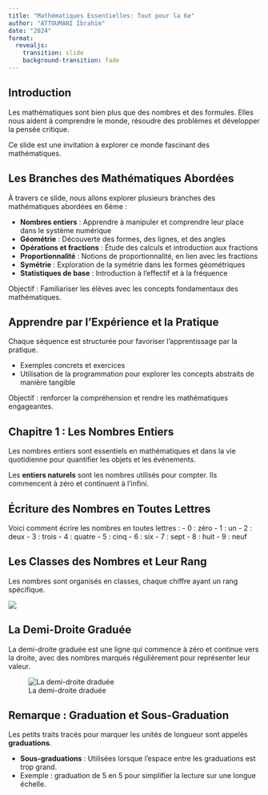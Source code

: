 ```yaml
---
title: "Mathématiques Essentielles: Tout pour la 6e"
author: "ATTOUMANI Ibrahim"
date: "2024"
format: 
  revealjs:
    transition: slide
    background-transition: fade
---
```


## Introduction 

Les mathématiques sont bien plus que des nombres et des formules. Elles nous aident à comprendre le monde, résoudre des problèmes et développer la pensée critique.

Ce slide est une invitation à explorer ce monde fascinant des mathématiques.



## Les Branches des Mathématiques Abordées

À travers ce slide, nous allons explorer plusieurs branches des mathématiques abordées en 6ème :

- **Nombres entiers** : Apprendre à manipuler et comprendre leur place dans le système numérique
- **Géométrie** : Découverte des formes, des lignes, et des angles
- **Opérations et fractions** : Étude des calculs et introduction aux fractions
- **Proportionnalité** : Notions de proportionnalité, en lien avec les fractions
- **Symétrie** : Exploration de la symétrie dans les formes géométriques
- **Statistiques de base** : Introduction à l'effectif et à la fréquence

Objectif : Familiariser les élèves avec les concepts fondamentaux des mathématiques.



## Apprendre par l'Expérience et la Pratique

Chaque séquence est structurée pour favoriser l’apprentissage par la pratique.

- Exemples concrets et exercices
- Utilisation de la programmation pour explorer les concepts abstraits de manière tangible

Objectif : renforcer la compréhension et rendre les mathématiques engageantes.



## Chapitre 1 : Les Nombres Entiers

Les nombres entiers sont essentiels en mathématiques et dans la vie quotidienne pour quantifier les objets et les événements.

Les **entiers naturels** sont les nombres utilisés pour compter. Ils commencent à zéro et continuent à l'infini.



## Écriture des Nombres en Toutes Lettres

Voici comment écrire les nombres en toutes lettres :
  - 0 : zéro
  - 1 : un
  - 2 : deux
  - 3 : trois
  - 4 : quatre
  - 5 : cinq
  - 6 : six
  - 7 : sept
  - 8 : huit
  - 9 : neuf



## Les Classes des Nombres et Leur Rang

Les nombres sont organisés en classes, chaque chiffre ayant un rang spécifique.

![](rang_nombres.png)



## La Demi-Droite Graduée

La demi-droite graduée est une ligne qui commence à zéro et continue vers la droite, avec des nombres marqués régulièrement pour représenter leur valeur.

![La demi-droite draduée](droite_graduee.png)



## Remarque : Graduation et Sous-Graduation

Les petits traits tracés pour marquer les unités de longueur sont appelés **graduations**.

- **Sous-graduations** : Utilisées lorsque l'espace entre les graduations est trop grand. 
- Exemple : graduation de 5 en 5 pour simplifier la lecture sur une longue échelle.
